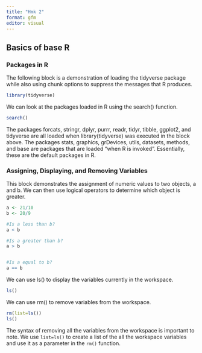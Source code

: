 ```yaml
---
title: "Hmk 2"
format: gfm
editor: visual
---
```


## Basics of base R

### Packages in R

The following block is a demonstration of loading the tidyverse package while also using chunk options to suppress the messages that R produces.

```r
library(tidyverse)
```

We can look at the packages loaded in R using the search() function.

```r
search()
```

The packages forcats, stringr, dplyr, purrr, readr, tidyr, tibble, ggplot2, and tidyverse are all loaded when library(tidyverse) was executed in the block above. The packages stats, graphics, grDevices, utils, datasets, methods, and base are packages that are loaded "when R is invoked". Essentially, these are the default packages in R.

### Assigning, Displaying, and Removing Variables

This block demonstrates the assignment of numeric values to two objects, a and b. We can then use logical operators to determine which object is greater.

```r
a <- 21/10
b <- 20/9

#Is a less than b?
a < b

#Is a greater than b?
a > b


#Is a equal to b?
a == b
```

We can use ls() to display the variables currently in the workspace.

```r
ls()
```

We can use rm() to remove variables from the workspace.

```r
rm(list=ls())
ls()
```

The syntax of removing all the variables from the workspace is important to note. We use `list=ls()` to create a list of the all the workspace variables and use it as a parameter in the `rm()` function.
